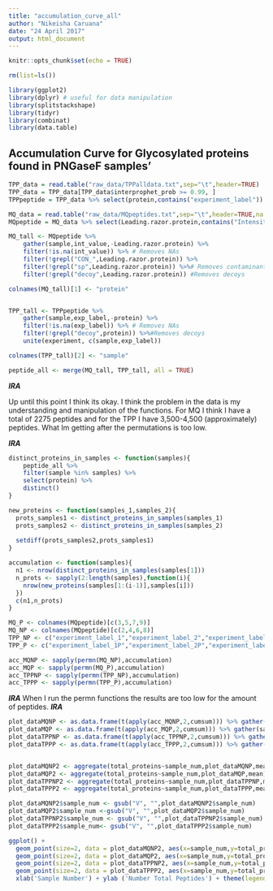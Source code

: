 ```yaml
---
title: "accumulation_curve_all"
author: "Nikeisha Caruana"
date: "24 April 2017"
output: html_document
---
```


```r
knitr::opts_chunk$set(echo = TRUE)
```

```r
rm(list=ls())

library(ggplot2)
library(dplyr) # useful for data manipulation
library(splitstackshape)
library(tidyr)
library(combinat)
library(data.table)

```

## Accumulation Curve for Glycosylated proteins found in PNGaseF samples'

```r
TPP_data = read.table("raw_data/TPPalldata.txt",sep="\t",header=TRUE)
TPP_data = TPP_data[TPP_data$interprophet_prob >= 0.99, ]
TPPpeptide = TPP_data %>% select(protein,contains("experiment_label"))

MQ_data = read.table("raw_data/MQpeptides.txt",sep="\t",header=TRUE,na.strings = "0")
MQpeptide = MQ_data %>% select(Leading.razor.protein,contains("Intensity."))
```


```r
MQ_tall <- MQpeptide %>% 
    gather(sample,int_value,-Leading.razor.protein) %>% 
    filter(!is.na(int_value)) %>% # Removes NAs
    filter(!grepl("CON_",Leading.razor.protein)) %>%
    filter(!grepl("sp",Leading.razor.protein)) %>%# Removes contaminants
    filter(!grepl("decoy",Leading.razor.protein)) #Removes decoys

colnames(MQ_tall)[1] <- "protein"


TPP_tall <- TPPpeptide %>% 
    gather(sample,exp_label,-protein) %>% 
    filter(!is.na(exp_label)) %>% # Removes NAs
    filter(!grepl("decoy",protein)) %>%#Removes decoys
    unite(experiment, c(sample,exp_label))

colnames(TPP_tall)[2] <- "sample"

peptide_all <- merge(MQ_tall, TPP_tall, all = TRUE)
```


***IRA***

Up until this point I think its okay. I think the problem in the data is my understanding and manipulation of
the functions. For MQ I think I have a total of 2275 peptides and for the TPP I have 3,500-4,500 (approximately) peptides. What Im getting after the permutations is too low. 

***IRA***

```r
distinct_proteins_in_samples <- function(samples){
    peptide_all %>% 
    filter(sample %in% samples) %>% 
    select(protein) %>% 
    distinct()
}

new_proteins <- function(samples_1,samples_2){
  prots_samples1 <- distinct_proteins_in_samples(samples_1)
  prots_samples2 <- distinct_proteins_in_samples(samples_2)
  
  setdiff(prots_samples2,prots_samples1)
}

accumulation <- function(samples){
  n1 <- nrow(distinct_proteins_in_samples(samples[1]))
  n_prots <- sapply(2:length(samples),function(i){
    nrow(new_proteins(samples[1:(i-1)],samples[i]))
  })
  c(n1,n_prots)
}
```

```r
MQ_P <- colnames(MQpeptide)[c(3,5,7,9)]
MQ_NP <- colnames(MQpeptide)[c(2,4,6,8)]
TPP_NP <- c("experiment_label_1","experiment_label_2","experiment_label_3","experiment_label_4")
TPP_P <- c("experiment_label_1P","experiment_label_2P","experiment_label_3P","experiment_label_4P")

acc_MQNP <- sapply(permn(MQ_NP),accumulation)
acc_MQP <- sapply(permn(MQ_P),accumulation)
acc_TPPNP <- sapply(permn(TPP_NP),accumulation)
acc_TPPP <- sapply(permn(TPP_P),accumulation)

```

***IRA***
When I run the permn functions the results are too low for the amount of peptides.
***IRA***



```r
plot_dataMQNP <- as.data.frame(t(apply(acc_MQNP,2,cumsum))) %>% gather(sample_num,total_proteins)
plot_dataMQP <- as.data.frame(t(apply(acc_MQP,2,cumsum))) %>% gather(sample_num,total_proteins)
plot_dataTPPNP <- as.data.frame(t(apply(acc_TPPNP,2,cumsum))) %>% gather(sample_num,total_proteins)
plot_dataTPPP <- as.data.frame(t(apply(acc_TPPP,2,cumsum))) %>% gather(sample_num,total_proteins)


plot_dataMQNP2 <- aggregate(total_proteins~sample_num,plot_dataMQNP,mean) 
plot_dataMQP2 <- aggregate(total_proteins~sample_num,plot_dataMQP,mean)
plot_dataTPPNP2 <- aggregate(total_proteins~sample_num,plot_dataTPPNP,mean)
plot_dataTPPP2 <- aggregate(total_proteins~sample_num,plot_dataTPPP,mean) 

plot_dataMQNP2$sample_num <- gsub("V", "",plot_dataMQNP2$sample_num)
plot_dataMQP2$sample_num <-gsub("V", "",plot_dataMQP2$sample_num)
plot_dataTPPNP2$sample_num <- gsub("V", "",plot_dataTPPNP2$sample_num)
plot_dataTPPP2$sample_num<- gsub("V", "",plot_dataTPPP2$sample_num)

 ```

```r

ggplot() + 
  geom_point(size=2, data = plot_dataMQNP2, aes(x=sample_num,y=total_proteins, colour = "MQ Non-PNGase F")) +
  geom_point(size=2, data = plot_dataMQP2, aes(x=sample_num,y=total_proteins, colour = "MQ PNGase F")) + 
  geom_point(size=2, data = plot_dataTPPNP2, aes(x=sample_num,y=total_proteins, colour = "TPP Non-PNGase F")) +
  geom_point(size=2, data = plot_dataTPPP2, aes(x=sample_num,y=total_proteins, colour = "TPP PNGase F")) + 
  xlab('Sample Number') + ylab ('Number Total Peptides') + theme(legend.title=element_blank())

```
